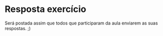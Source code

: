 # Resposta exercício

Será postada assim que todos que participaram da aula enviarem as suas respostas. ;)